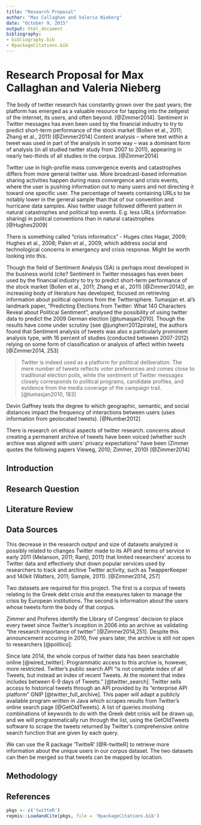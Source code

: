 ```yaml
---
title: "Research Proposal"
author: "Max Callaghan and Valeria Nieberg"
date: "October 9, 2015"
output: html_document
bibliography: 
- bibliography.bib 
- RpackageCitations.bib
---
```


# Research Proposal for Max Callaghan and Valeria Nieberg

The body of twitter research has constantly grown over the past years; the platform has emerged as a valuable resource for tapping into the zeitgeist of the internet, its users, and often beyond.  [@Zimmer2014].
Sentiment in Twitter messages has even been
used by the financial industry to try to predict short-term performance of the stock
market (Bollen et al., 2011; Zhang et al., 2011) [@Zimmer2014]
Content analysis – where text within
a tweet was used in part of the analysis in some way – was a dominant form of
analysis (in all studied twitter study from 2007 to 2011), appearing in nearly two-thirds of all studies in the corpus. [@Zimmer2014]

Twitter use in high-profile mass convergence events and catastrophes differs from more general twitter use. More broadcast-based information sharing activities happen during mass convergence and crisis events, where the user is pushing information out to many users and not directing it toward one specific user. The percentage of tweets containing URLs to be notably lower in the general sample than that of our convention and hurricane data samples. Also twitter usage followed different pattern in natural catastrophes and political top events. E.g. less URLs (information sharing) in politcal conventions than in natural catastrophes [@Hughes2009] 
 
There is something called "crisis informatics" - Huges cites Hagar, 2009; Hughes et al., 2008; Palen et al., 2009, which address social and technological concerns in emergency and crisis response. Might be worth looking into this.

Though the field of Sentiment Analysis (SA) is perhaps most developed in the business world (cite? Sentiment in Twitter messages has even been
used by the financial industry to try to predict short-term performance of the stock
market (Bollen et al., 2011; Zhang et al., 2011) [@Zimmer2014]), an increasing body of literature has developed, focused on retrieving information about political opinions from the Twittersphere. Tumasjan et. al's landmark paper, "Predicting Elections from Twitter: What 140 Characters Reveal about Political Sentiment", analysed the possibility of using twitter data to predict the 2009 German election [@tumasjan2010]. Though the results have come under scrutiny [see @jungherr2012pirate], the authors found that 
Sentiment analysis of
tweets was also a particularly prominent analysis type, with 16 percent of studies (conducted between 2007-2012)
relying on some form of classification or analysis of affect within tweets [@Zimmer2014, 253]


>Twitter is indeed used as a platform for political deliberation. The mere number of tweets reflects voter preferences and comes close to traditional election polls, while the sentiment of Twitter messages closely corresponds to political programs, candidate profiles, and evidence from the media coverage of the campaign trail.[@tumasjan2010, 183]



Devin Gaffney tests the degree to which geographic, semantic, and social distances impact
the frequency of interactions between users (uses information from geolocated tweets). [@Number2012]

There is research on ethical aspects of twitter research. concerns about creating a permanent archive of tweets have been voiced (whether such archive was aligned with users’ privacy expectations" have been (Zimmer quotes the following papers Vieweg, 2010; Zimmer,
2010) [@Zimmer2014]

## Introduction

## Research Question


## Literature Review



## Data Sources

This decrease in the research output and size of datasets analyzed is possibly
related to changes Twitter made to its API and terms of service in early 2011
(Melanson, 2011; Ramji, 2011) that limited researchers’ access to Twitter data and
effectively shut down popular services used by researchers to track and archive
Twitter activity, such as TwapperKeeper and 140kit (Watters, 2011; Sample, 2011). [@Zimmer2014, 257]

Two datasets are required for this project. The first is a corpus of tweets relating to the Greek debt crisis and the measures taken to manage the crisis by European institutions. The second is information about the users whose tweets form the body of that corpus.

Zimmer and Proferes identify the Library of Congress' decision to place every tweet since Twitter's inception in 2006 into an archive as validating "the research importance of twitter" [@Zimmer2014,251]. Despite this announcement occuring in 2010, five years later, the archive is still not open to researchers [@politico].


Since late 2014, the whole corpus of twitter data has been searchable online [@wired_twitter]. Programmatic access to this archive is, however, more restricted. Twitter's public search API "is not complete index of all Tweets, but instead an index of recent Tweets. At the moment that index includes between 6-9 days of Tweets." [@twitter_search]. Twitter sells access to historical tweets through an API provided by its "enterprise API platform" GNIP [@twitter_full_archive]. This paper will adapt a publicly available program written in Java which scrapes results from Twitter's online search page [@GetOldTweets]. A list of queries involving combinations of keywords to do with the Greek debt crisis will be drawn up, and we will programmatically run through the list, using the GetOldTweets software to scrape the tweets returned by Twitter's comprehensive online search function that are given by each query.

We can use the R package 'TwitteR' [@R-twitteR] to retrieve more information about the unique users in our corpus dataset. The two datasets can then be merged so that tweets can be mapped by location.


## Methodology







## References

```r
pkgs <- c('twitteR')
repmis::LoadandCite(pkgs, file = 'RpackageCitations.bib')
```


